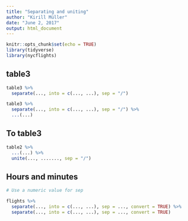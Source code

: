 ```yaml
---
title: "Separating and uniting"
author: "Kirill Müller"
date: "June 2, 2017"
output: html_document
---
```


```r
knitr::opts_chunk$set(echo = TRUE)
library(tidyverse)
library(nycflights)
```


## table3

```r
table3 %>%
  separate(..., into = c(..., ...), sep = "/")
```

```r
table3 %>%
  separate(..., into = c(..., ...), sep = "/") %>%
  ...(...)
```


## To table3

```r
table2 %>%
  ...(...) %>% 
  unite(..., ......., sep = "/")
```


## Hours and minutes

```r
# Use a numeric value for sep

flights %>%
  separate(..., into = c(..., ...), sep = ..., convert = TRUE) %>% 
  separate(..., into = c(..., ...), sep = ..., convert = TRUE)
```
